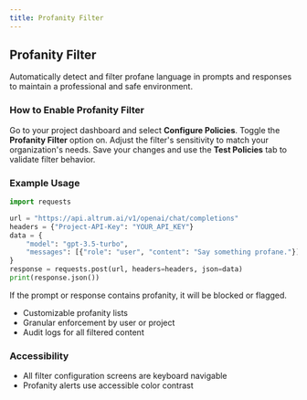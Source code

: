 ```yaml
---
title: Profanity Filter
---
```


## Profanity Filter

Automatically detect and filter profane language in prompts and responses to maintain a professional and safe environment.

### How to Enable Profanity Filter

<Steps>
  <Step title="Navigate to Policy Configuration">
    Go to your project dashboard and select <strong>Configure Policies</strong>.
  </Step>
  <Step title="Enable Profanity Filter">
    Toggle the <strong>Profanity Filter</strong> option on.
  </Step>
  <Step title="Set Sensitivity">
    Adjust the filter's sensitivity to match your organization's needs.
  </Step>
  <Step title="Save and Test">
    Save your changes and use the <strong>Test Policies</strong> tab to validate filter behavior.
  </Step>
</Steps>

### Example Usage

```python title="profanity_filter_example.py"
import requests

url = "https://api.altrum.ai/v1/openai/chat/completions"
headers = {"Project-API-Key": "YOUR_API_KEY"}
data = {
    "model": "gpt-3.5-turbo",
    "messages": [{"role": "user", "content": "Say something profane."}]
}
response = requests.post(url, headers=headers, json=data)
print(response.json())
```

If the prompt or response contains profanity, it will be blocked or flagged.

<Accordion title="Advanced Profanity Filter Options">
  <ul>
    <li>Customizable profanity lists</li>
    <li>Granular enforcement by user or project</li>
    <li>Audit logs for all filtered content</li>
  </ul>
</Accordion>

### Accessibility
- All filter configuration screens are keyboard navigable
- Profanity alerts use accessible color contrast 